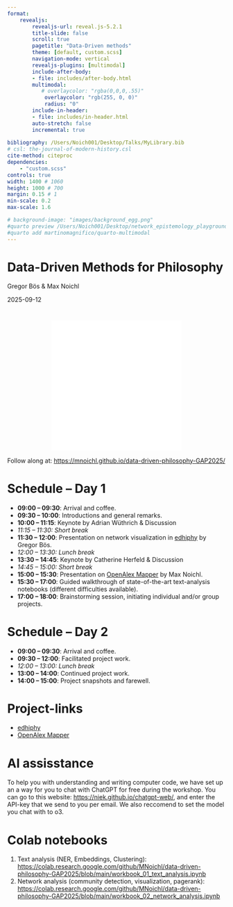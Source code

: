 ```yaml
---
format: 
    revealjs:
        revealjs-url: reveal.js-5.2.1
        title-slide: false
        scroll: true
        pagetitle: "Data-Driven methods"
        theme: [default, custom.scss]
        navigation-mode: vertical
        revealjs-plugins: [multimodal]
        include-after-body:
        - file: includes/after-body.html
        multimodal:
           # overlaycolor: "rgba(0,0,0,.55)"
            overlaycolor: "rgb(255, 0, 0)"
            radius: "0"             
        include-in-header:
        - file: includes/in-header.html
        auto-stretch: false
        incremental: true 
        
bibliography: /Users/Noich001/Desktop/Talks/MyLibrary.bib
# csl: the-journal-of-modern-history.csl
cite-method: citeproc
dependencies:
    - "custom.scss"
controls: true
width: 1400 # 1060
height: 1000 # 700
margin: 0.15 # 1
min-scale: 0.2
max-scale: 1.6

# background-image: "images/background_egg.png"
#quarto preview /Users/Noich001/Desktop/network_epistemology_playground/talk_BOCHUM/Data_and_ABMs.qmd
#quarto add martinomagnifico/quarto-multimodal
---
```

# {background-iframe="background_network.html" background-size="120%" background-position="left bottom" background-opacity="1."}
::: {.absolute top=-50 left=700 background="#000" .title-block}
<h1 class="title">Data-Driven Methods for Philosophy</h1>
<p class="author">Gregor Bös & Max Noichl</p>
<p class="date">2025-09-12</p>
:::

# 

<iframe
  src="qrcode.html"
  width="300"
  height="300"
  style="border:0; display: block; margin: 0 auto;"
></iframe>

Follow along at: [https://mnoichl.github.io/data-driven-philosophy-GAP2025/](https://mnoichl.github.io/data-driven-philosophy-GAP2025/)

# Schedule – Day 1

:::{.nonincremental}
- **09:00 – 09:30**: Arrival and coffee.
- **09:30 – 10:00**: Introductions and general remarks.  
- **10:00 – 11:15**: Keynote by Adrian Wüthrich & Discussion
- *11:15 – 11:30: Short break*  
- **11:30 – 12:00**: Presentation on network visualization in [edhiphy](https://edhiphy.org/) by Gregor Bös.  
- *12:00 – 13:30: Lunch break*  
- **13:30 – 14:45**: Keynote by Catherine Herfeld & Discussion
- *14:45 – 15:00: Short break*  
- **15:00 – 15:30**: Presentation on [OpenAlex Mapper](https://huggingface.co/spaces/m7n/openalex_mapper) by Max Noichl.  
- **15:30 – 17:00**: Guided walkthrough of state-of-the-art text-analysis notebooks (different difficulties available).  
- **17:00 – 18:00**: Brainstorming session, initiating individual and/or group projects.  
:::

# Schedule – Day 2

:::{.nonincremental}
- **09:00 – 09:30**: Arrival and coffee.  
- **09:30 – 12:00**: Facilitated project work.  
- *12:00 – 13:00: Lunch break*  
- **13:00 – 14:00**: Continued project work.  
- **14:00 – 15:00**: Project snapshots and farewell.  
:::

# Project-links

* [edhiphy](https://edhiphy.org/) 
* [OpenAlex Mapper](https://huggingface.co/spaces/m7n/openalex_mapper)


# AI assisstance

To help you with understanding and writing computer code, we have set up an a way for you to chat with ChatGPT for free during the workshop. You can go to this website: [https://niek.github.io/chatgpt-web/](https://niek.github.io/chatgpt-web/), and enter the API-key that we send to you per email. We also reccomend to set the model you chat with to o3. 

# Colab notebooks

1. Text analysis (NER, Embeddings, Clustering): [https://colab.research.google.com/github/MNoichl/data-driven-philosophy-GAP2025/blob/main/workbook_01_text_analysis.ipynb](https://colab.research.google.com/github/MNoichl/data-driven-philosophy-GAP2025/blob/main/workbook_01_text_analysis.ipynb) 
2. Network analysis (community detection, visualization, pagerank): [https://colab.research.google.com/github/MNoichl/data-driven-philosophy-GAP2025/blob/main/workbook_02_network_analysis.ipynb](https://colab.research.google.com/github/MNoichl/data-driven-philosophy-GAP2025/blob/main/workbook_02_network_analysis.ipynb) 

